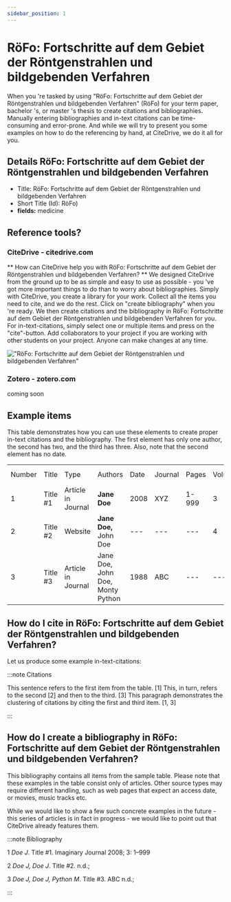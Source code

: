 ```yaml
---
sidebar_position: 1
---
```


# RöFo: Fortschritte auf dem Gebiet der Röntgenstrahlen und bildgebenden Verfahren

When you 're tasked by using "RöFo: Fortschritte auf dem Gebiet der Röntgenstrahlen und bildgebenden Verfahren" (RöFo) for your term paper, bachelor 's, or master 's thesis to create citations and bibliographies.
Manually entering bibliographies and in-text citations can be time-consuming and error-prone. And while we will try to present you some examples on how to do the referencing by hand, at CiteDrive, we do it all for you.

## Details  RöFo: Fortschritte auf dem Gebiet der Röntgenstrahlen und bildgebenden Verfahren
* Title: RöFo: Fortschritte auf dem Gebiet der Röntgenstrahlen und bildgebenden Verfahren
* Short Title (Id): RöFo)
* **fields:** medicine

## Reference tools?
### CiteDrive - citedrive.com
** How can CiteDrive help you with RöFo: Fortschritte auf dem Gebiet der Röntgenstrahlen und bildgebenden Verfahren? **
We designed CiteDrive from the ground up to be as simple and easy to use as possible - you 've got more important things to do than to worry about bibliographies. Simply with CiteDrive, you create a library for your work. Collect all the items you need to cite, and we do the rest. Click on "create bibliography" when you 're ready. We then create citations and the bibliography in RöFo: Fortschritte auf dem Gebiet der Röntgenstrahlen und bildgebenden Verfahren for you. For in-text-citations, simply select one or multiple items and press on the "cite"-button. Add collaborators to your project if you are working with other students on your project. Anyone can make changes at any time.


!["RöFo: Fortschritte auf dem Gebiet der Röntgenstrahlen und bildgebenden Verfahren"](images/rofo-fortschritte-auf-dem-gebiet-der-rontgenstrahlen-und-bildgebenden-verfahren.svg "Choose RöFo: Fortschritte auf dem Gebiet der Röntgenstrahlen und bildgebenden Verfahren in the CiteDrive App")

### Zotero - zotero.com

coming soon

## Example items

This table demonstrates how you can use these elements to create proper in-text citations and the bibliography. The first element has only one author, the second has two, and the third has three. Also, note that the second element has no date.


<table>
  <tr>
   <td>Number
   </td>
   <td>Title
   </td>
   <td>Type
   </td>
   <td>Authors
   </td>
   <td>Date
   </td>
   <td>Journal
   </td>
   <td>Pages
   </td>
   <td>Volume
   </td>
   <td>Issue
   </td>
   <td>Access Date
   </td>
  </tr>
  <tr>
   <td>1
   </td>
   <td>Title #1
   </td>
   <td>Article in Journal
   </td>
   <td><strong>Jane Doe</strong>
   </td>
   <td>2008
   </td>
   <td>XYZ
   </td>
   <td>1-999
   </td>
   <td>3
   </td>
   <td>2
   </td>
   <td>--
   </td>
  </tr>
  <tr>
   <td>
2
   </td>
   <td>Title #2
   </td>
   <td>Website
   </td>
   <td><strong>Jane Doe, </strong>John Doe
   </td>
   <td>---
   </td>
   <td>---
   </td>
   <td>---
   </td>
   <td>4
   </td>
   <td>---
   </td>
   <td>2020-05-01
   </td>
  </tr>
  <tr>
   <td>3
   </td>
   <td>Title #3
   </td>
   <td>Article in Journal
   </td>
   <td>Jane Doe, John Doe, Monty Python
   </td>
   <td>1988
   </td>
   <td>ABC
   </td>
   <td>---
   </td>
   <td>---
   </td>
   <td>16
   </td>
   <td>---
   </td>
  </tr>
</table>



## How do I cite in  RöFo: Fortschritte auf dem Gebiet der Röntgenstrahlen und bildgebenden Verfahren?

Let us produce some example in-text-citations:

:::note Citations


This sentence refers to the first item from the table. [1] This, in turn, refers to the second [2]
and then to the third.  [3]
This paragraph demonstrates the clustering of citations by citing the first and third item. [1, 3]

:::

## How do I create a bibliography in RöFo: Fortschritte auf dem Gebiet der Röntgenstrahlen und bildgebenden Verfahren?

This bibliography contains all items from the sample table. Please note that these examples in the table consist only of articles. Other source types may require different handling, such as web pages that expect an access date, or movies, music tracks etc.

While we would like to show a few such concrete examples in the future - this series of articles is in fact in progress - we would like to point out that CiteDrive already features them.

:::note Bibliography

1 <i>Doe J</i>. Title #1. Imaginary Journal 2008; 3: 1–999

2 <i>Doe J, Doe J</i>. Title #2. n.d.; 

3 <i>Doe J, Doe J, Python M</i>. Title #3. ABC n.d.; 



:::


        